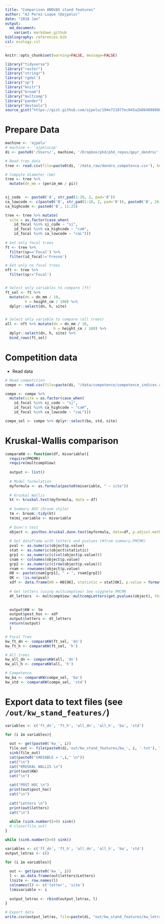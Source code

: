 ```yaml
---
title: "Comparison ANOVAS stand features"
author: "AJ Perez-Luque (@ajpelu)"
date: "2018 Jan"
output:  
  md_document:
    variant: markdown_github
bibliography: references.bib 
csl: ecology.csl
---
```


```r
knitr::opts_chunk$set(warning=FALSE, message=FALSE)
```

```r
library("tidyverse")
library("raster")
library("stringr")
library('rgdal')
library("sp")
library("knitr")
library("broom")
library("multcomp")
library("pander")
library("devtools")
source_gist("https://gist.github.com/ajpelu/194e721077ec045a2b864088908e7aca", filename = 'table_glht.r') # multicomp table
```


# Prepare Data
```r

machine <- 'ajpelu'
# machine <- 'ajpeluLap'
di <- paste0('/Users/', machine, '/Dropbox/phd/phd_repos/qpyr_dendro/', sep='')

# Read tree data
tree <- read.csv(file=paste0(di, '/data_raw/dendro_competence.csv'), header=TRUE, sep=',')
```


```r
# Compute diameter (mm)
tree <- tree %>% 
  mutate(dn_mm = (perim_mm / pi))
         

sj_code  <- paste0('A', str_pad(1:20, 2, pad='0'))
ca_lowcode <- c(paste0('B', str_pad(1:10, 2, pad='0')), paste0('B', 26:30))
ca_highcode <- paste0('B', 11:25)

tree <- tree %>% mutate(
  site = as.factor(case_when(
    id_focal %in% sj_code ~ "sj", 
    id_focal %in% ca_highcode ~ "caH", 
    id_focal %in% ca_lowcode ~ "caL")))
    
# Get only focal trees  
ft <- tree %>% 
  filter(sp=='Focal') %>% 
  filter(id_focal!='Fresno') 

# Get only no focal trees 
nft <- tree %>% 
  filter(sp!='Focal') 


# Select only variables to compare (ft)
ft_sel <- ft %>%
  mutate(dn = dn_mm / 10, 
         h = height_cm / 100) %>% 
  dplyr::select(dn, h, site) 


# Select only variable to compare (all trees)
all <- nft %>% mutate(dn = dn_mm / 10, 
                      h = height_cm / 100) %>% 
  dplyr::select(dn, h, site) %>% 
  bind_rows(ft_sel) 

```


# Competition data

* Read data 
```r
# Read competition
compe <- read.csv(file=paste(di, "/data/competence/competence_indices.csv", sep=""), header=TRUE, sep=',')

compe <- compe %>% 
  mutate(site = as.factor(case_when(
    id_focal %in% sj_code ~ "sj", 
    id_focal %in% ca_highcode ~ "caH", 
    id_focal %in% ca_lowcode ~ "caL")))

compe_sel <- compe %>% dplyr::select(ba, std, site)
```


# Kruskal-Wallis comparison 

```r
comparaKW <- function(df, mivariable){ 
  require(PMCMR)
  require(multcompView) 
  
  output <- list() 
  
  # Model formulation
  myformula <- as.formula(paste0(mivariable, " ~ site"))
  
  # Kruskal Wallis  
  kt <- kruskal.test(myformula, data = df) 
  
  # Summary AOV (broom style)
  tm <- broom::tidy(kt)
  tm$mi_variable <- mivariable
  
  # Dunn's test 
  object <- posthoc.kruskal.dunn.test(myformula, data=df, p.adjust.method = "bonferroni")
  
  # Get dataframe with letters and pvalues (#from summary.PMCMR)
  pval <- as.numeric(object$p.value)
  stat <- as.numeric(object$statistic)
  grp1 <- as.numeric(c(col(object$p.value)))
  cnam <- colnames(object$p.value)
  grp2 <- as.numeric(c(row(object$p.value)))
  rnam <- rownames(object$p.value)
  H0 <- paste(cnam[grp1], " = ", rnam[grp2])
  OK <- !is.na(pval)
  xdf <- data.frame(H0 = H0[OK], statistic = stat[OK], p.value = format.pval(pval[OK], 5))
  
  # Get letters (using multcompView) See viggnete PMCMR 
  dt_letters  <- multcompView::multcompLetters(get.pvalues(object), threshold = 0.05)
  

  output$KW <- tm
  output$post_hoc <- xdf
  output$letters <- dt_letters
  return(output)
  }
```






```r
# Focal Tree 
kw_ft_dn <- comparaKW(ft_sel, 'dn')
kw_ft_h <- comparaKW(ft_sel, 'h')

# All trees 
kw_all_dn <- comparaKW(all, 'dn') 
kw_all_h <- comparaKW(all, 'h')

# Competence 
kw_ba <- comparaKW(compe_sel, 'ba')
kw_std <- comparaKW(compe_sel, 'std')
```

# Export data to text files (see `/out/kw_stand_features/`)

```r

variables <- c('ft_dn', 'ft_h', 'all_dn', 'all_h', 'ba', 'std') 

for (i in variables){ 
 
  out <- get(paste0('kw_', i))
  file_out <- file(paste0(di,'out/kw_stand_features/kw_', i, '.txt'), "w")
  sink(file_out)
  cat(paste0("VARIABLE = ",i," \n"))
  cat("\n")
  cat("KRUSKAL WALLIS \n")
  print(out$KW) 
  cat("\n")
  
  cat("POST HOC \n")
  print(out$post_hoc) 
  cat("\n")
  
  cat("Letters \n")
  print(out$letters)
  cat("\n")
  
  while (sink.number()>0) sink()
  # close(file_out)
}

while (sink.number()>0) sink()
```


```r

variables <- c('ft_dn', 'ft_h', 'all_dn', 'all_h', 'ba', 'std') 
output_letras <- c()

for (i in variables){ 
   
  out <- get(paste0('kw_', i))
  l <- as.data.frame(out$letters$Letters)
  l$site <- row.names(l)
  colnames(l) <- c('letter', 'site')
  l$mivariable <- i 
  
  output_letras <- rbind(output_letras, l)
} 

# Export data 
write.csv(output_letras, file=paste(di, "out/kw_stand_features/kw_letras.csv", sep=""), row.names = FALSE)
```


